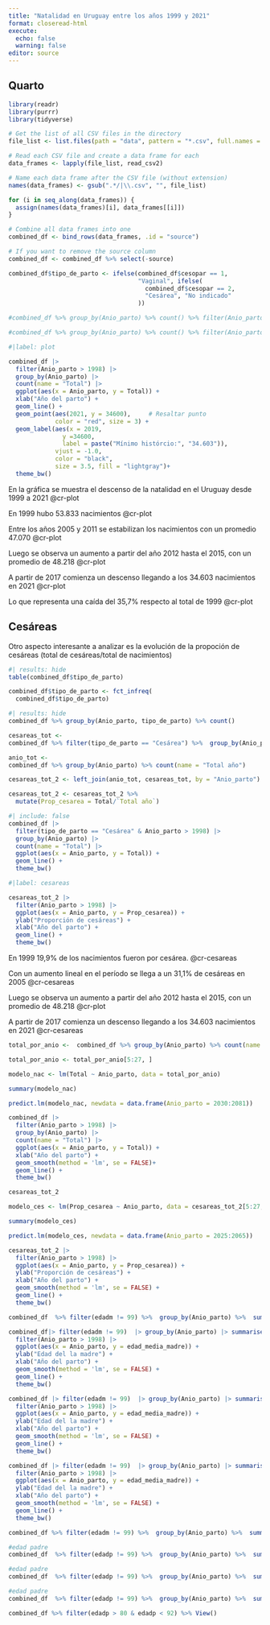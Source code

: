 ```yaml
---
title: "Natalidad en Uruguay entre los años 1999 y 2021"
format: closeread-html
execute:
  echo: false
  warning: false
editor: source
---
```


## Quarto
```r
library(readr)
library(purrr)
library(tidyverse)
```


```r
# Get the list of all CSV files in the directory
file_list <- list.files(path = "data", pattern = "*.csv", full.names = TRUE)
```


```r
# Read each CSV file and create a data frame for each
data_frames <- lapply(file_list, read_csv2)

# Name each data frame after the CSV file (without extension)
names(data_frames) <- gsub(".*/|\\.csv", "", file_list)
```

```r
for (i in seq_along(data_frames)) {
  assign(names(data_frames)[i], data_frames[[i]])
}
```

```r
# Combine all data frames into one
combined_df <- bind_rows(data_frames, .id = "source")

# If you want to remove the source column
combined_df <- combined_df %>% select(-source)
```


```r
combined_df$tipo_de_parto <- ifelse(combined_df$cesopar == 1, 
                                    "Vaginal", ifelse(
                                      combined_df$cesopar == 2,
                                      "Cesárea", "No indicado"
                                    ))
```


```r
#combined_df %>% group_by(Anio_parto) %>% count() %>% filter(Anio_parto > 2004 & Anio_parto < 2012) %>% ungroup() %>%  summarise(media = mean(n))
```

```r
#combined_df %>% group_by(Anio_parto) %>% count() %>% filter(Anio_parto > 2011 & Anio_parto < 2017) %>% ungroup() %>%  summarise(media = mean(n))
```

:::{.cr-section  layout="overlay-left"}

:::{#cr-plot}

```r
#|label: plot

combined_df |>
  filter(Anio_parto > 1998) |>
  group_by(Anio_parto) |> 
  count(name = "Total") |>
  ggplot(aes(x = Anio_parto, y = Total)) +
  xlab("Año del parto") +
  geom_line() + 
  geom_point(aes(2021, y = 34600),     # Resaltar punto
             color = "red", size = 3) +
  geom_label(aes(x = 2019, 
               y =34600, 
               label = paste("Mínimo histórcio:", "34.603")),
             vjust = -1.0,
             color = "black",
             size = 3.5, fill = "lightgray")+
  theme_bw()
```
:::

En la gráfica se muestra el descenso de la natalidad en el Uruguay desde 1999 a 2021
@cr-plot

En 1999 hubo 53.833 nacimientos [@cr-plot]{pan-to="50%,60%" scale-by="2"}

Entre los años 2005 y 2011 se estabilizan los nacimientos con un promedio 47.070 [@cr-plot]{pan-to="30%,50%" scale-by="2"}

Luego se observa un aumento a partir del año 2012 hasta el 2015, con un promedio de 48.218 [@cr-plot]{pan-to="-20%,50%" scale-by="2"}

A partir de 2017 comienza un descenso llegando a los 34.603 nacimientos en 2021 [@cr-plot]{pan-to="-60%, 10%" scale-by="2"}

Lo que representa una caída del 35,7% respecto al total de 1999  [@cr-plot]{pan-to="-100%, -50%" scale-by="2.5"}

:::

## Cesáreas

Otro aspecto interesante a analizar es la evolución de la propoción de cesáreas (total de cesáreas/total de nacimientos)

```r
#| results: hide
table(combined_df$tipo_de_parto)
```

```r
combined_df$tipo_de_parto <- fct_infreq(
  combined_df$tipo_de_parto)
```

```r
#| results: hide
combined_df %>% group_by(Anio_parto, tipo_de_parto) %>% count()
```



```r
cesareas_tot <- 
combined_df %>% filter(tipo_de_parto == "Cesárea") %>%  group_by(Anio_parto) %>% count(name = "Total")
```

```r
anio_tot <- 
combined_df %>% group_by(Anio_parto) %>% count(name = "Total año")
```


```r
cesareas_tot_2 <- left_join(anio_tot, cesareas_tot, by = "Anio_parto")
```

```r
cesareas_tot_2 <- cesareas_tot_2 %>% 
  mutate(Prop_cesarea = Total/`Total año`)
```

```r
#| include: false
combined_df |>
  filter(tipo_de_parto == "Cesárea" & Anio_parto > 1998) |>
  group_by(Anio_parto) |> 
  count(name = "Total") |> 
  ggplot(aes(x = Anio_parto, y = Total)) +
  geom_line() +
  theme_bw()
```


:::{.cr-section  layout="overlay-left"}

:::{#cr-cesareas}

```r
#|label: cesareas

cesareas_tot_2 |>
  filter(Anio_parto > 1998) |>
  ggplot(aes(x = Anio_parto, y = Prop_cesarea)) +
  ylab("Proporción de cesáreas") +
  xlab("Año del parto") +
  geom_line() +
  theme_bw()
```
:::


En 1999 19,9% de los nacimientos fueron por cesárea. [@cr-cesareas]{pan-to="50%, -30%" scale-by="2"}

Con un aumento lineal en el período se llega a un 31,1% de cesáreas en 2005 [@cr-cesareas]{pan-to="30%,50%" scale-by="2"}

Luego se observa un aumento a partir del año 2012 hasta el 2015, con un promedio de 48.218 [@cr-plot]{pan-to="-20%,50%" scale-by="2"}

A partir de 2017 comienza un descenso llegando a los 34.603 nacimientos en 2021 [@cr-cesareas]{pan-to="-30%, 10%" scale-by="2"}

:::

```r
total_por_anio <-  combined_df %>% group_by(Anio_parto) %>% count(name = "Total") %>% ungroup()
```

```r
total_por_anio <- total_por_anio[5:27, ]
```

```r
modelo_nac <- lm(Total ~ Anio_parto, data = total_por_anio)
```

```r
summary(modelo_nac)
```

```r
predict.lm(modelo_nac, newdata = data.frame(Anio_parto = 2030:2081))
```

```r
combined_df |>
  filter(Anio_parto > 1998) |>
  group_by(Anio_parto) |> 
  count(name = "Total") |>
  ggplot(aes(x = Anio_parto, y = Total)) +
  xlab("Año del parto") +
  geom_smooth(method = 'lm', se = FALSE)+
  geom_line() +
  theme_bw()
```

```r
cesareas_tot_2
```

```r
modelo_ces <- lm(Prop_cesarea ~ Anio_parto, data = cesareas_tot_2[5:27, ])
```

```r
summary(modelo_ces)
```

```r
predict.lm(modelo_ces, newdata = data.frame(Anio_parto = 2025:2065))
```


```r
cesareas_tot_2 |>
  filter(Anio_parto > 1998) |>
  ggplot(aes(x = Anio_parto, y = Prop_cesarea)) +
  ylab("Proporción de cesáreas") +
  xlab("Año del parto") +
  geom_smooth(method = 'lm', se = FALSE) +
  geom_line() +
  theme_bw()
```



```r
combined_df  %>% filter(edadm != 99) %>%  group_by(Anio_parto) %>%  summarise(edad_media_madre = mean(edadm, na.rm = TRUE))
```

```r
combined_df|> filter(edadm != 99)  |> group_by(Anio_parto) |> summarise(edad_media_madre = mean(edadm, na.rm = TRUE)) |>
  filter(Anio_parto > 1998) |>
  ggplot(aes(x = Anio_parto, y = edad_media_madre)) +
  ylab("Edad del la madre") +
  xlab("Año del parto") +
  geom_smooth(method = 'lm', se = FALSE) +
  geom_line() +
  theme_bw()
```


```r
combined_df |> filter(edadm != 99)  |> group_by(Anio_parto) |> summarise(edad_media_madre = median(edadm, na.rm = TRUE)) |>
  filter(Anio_parto > 1998) |>
  ggplot(aes(x = Anio_parto, y = edad_media_madre)) +
  ylab("Edad del la madre") +
  xlab("Año del parto") +
  geom_smooth(method = 'lm', se = FALSE) +
  geom_line() +
  theme_bw()
```

```r
combined_df |> filter(edadm != 99)  |> group_by(Anio_parto) |> summarise(edad_media_madre = quantile( edadm, p = 0.75, na.rm = TRUE)) |>
  filter(Anio_parto > 1998) |>
  ggplot(aes(x = Anio_parto, y = edad_media_madre)) +
  ylab("Edad del la madre") +
  xlab("Año del parto") +
  geom_smooth(method = 'lm', se = FALSE) +
  geom_line() +
  theme_bw()
```


```r
combined_df %>% filter(edadm != 99) %>%  group_by(Anio_parto) %>%  summarise(edad_media_madre = max(edadm, na.rm = TRUE))
```

```r
#edad padre
combined_df  %>% filter(edadp != 99) %>%  group_by(Anio_parto) %>%  summarise(edad_media_padre = mean(edadp, na.rm = TRUE))
```

```r
#edad padre
combined_df  %>% filter(edadp != 99) %>%  group_by(Anio_parto) %>%  summarise(edad_mediana_padre = median(edadp, na.rm = TRUE))
```

```r
#edad padre
combined_df  %>% filter(edadp != 99) %>%  group_by(Anio_parto) %>%  summarise(edad_maxima_padre = max(edadp, na.rm = TRUE))
```

```r
combined_df %>% filter(edadp > 80 & edadp < 92) %>% View()
```

